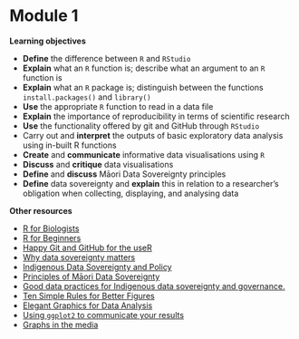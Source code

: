 # Module 1 {-}

**Learning objectives**

+ **Define** the difference between `R` and `RStudio`
+ **Explain** what an `R` function is; describe what an argument to an `R` function is
+ **Explain** what an `R` package is; distinguish between the functions `install.packages()` and `library()`
+ **Use** the appropriate `R` function to read in a data file
+ **Explain** the importance of reproducibility in terms of scientific research
+ **Use** the functionality offered by git and GitHub through `RStudio`
+ Carry out and **interpret** the outputs of basic exploratory data analysis using in-built R functions
+ **Create** and **communicate** informative data visualisations using `R`
+ **Discuss** and **critique** data visualisations
+ **Define** and **discuss** Māori Data Sovereignty principles
+ **Define** data sovereignty and **explain** this in relation to a researcher's obligation when collecting, displaying, and analysing data

**Other resources**

+ [R for Biologists](https://www.rforbiologists.org/)
+ [R for Beginners](https://t.co/oPXfmhsY6N)
+ [Happy Git and GitHub for the useR](https://happygitwithr.com/)
+ [Why data sovereignty matters](https://www.onenet.co.nz/our-resources/why-data-sovereignty-matters/)
+ [Indigenous Data Sovereignty and Policy](https://library.oapen.org/handle/20.500.12657/42782)
+ [Principles of Māori Data Sovereignty](https://cdn.auckland.ac.nz/assets/psych/about/our-research/documents/TMR%2BM%C4%81ori%2BData%2BSovereignty%2BPrinciples%2BOct%2B2018.pdf)
+ [Good data practices for Indigenous data sovereignty and governance.](https://researchcommons.waikato.ac.nz/bitstream/handle/10289/12919/data%20practices.pdf?sequence=5&isAllowed=y)
+ [Ten Simple Rules for Better Figures](https://journals.plos.org/ploscompbiol/article?id=10.1371/journal.pcbi.1003833)
+ [Elegant Graphics for Data Analysis](https://ggplot2-book.org/introduction.html)
+ [Using `ggplot2` to communicate your results](https://ourcodingclub.github.io/tutorials/datavis/)
+ [Graphs in the media](https://www.statschat.org.nz/?s=graphs)



